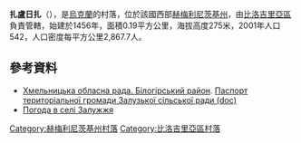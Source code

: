 {{coord|50|4|8|N|26|31|25|E|scale:100000|display=title}}

'''扎盧日扎'''（{{lang-uk|Залужжя}}），是[[烏克蘭|烏克蘭]]的村落，位於該國西部[[赫梅利尼茨基州|赫梅利尼茨基州]]，由[[比洛吉里亞區|比洛吉里亞區]]負責管轄，始建於1456年，面積0.19平方公里，海拔高度275米，2001年人口542，人口密度每平方公里2,867.7人。

==參考資料==
* [https://web.archive.org/web/20160413093228/http://oblrada.km.ua/district/show/14 Хмельницька обласна рада. Білогірський район]. [https://web.archive.org/web/20160305071616/http://oblrada.km.ua/userfiles/%D0%BF%D0%B0%D1%81%D0%BF%D0%BE%D1%80%D1%82%20%D0%97%D0%B0%D0%BB%D1%83%D0%B7%D1%8C%D0%BA%D0%B0%20%D1%81%D1%96%D0%BB%D1%8C%D1%81%D0%BA%D0%B0%20%D1%80%D0%B0%D0%B4%D0%B0%20%D0%91%D1%96%D0%BB%D0%BE%D0%B3%D1%96%D1%80%D1%81%D1%8C%D0%BA%D0%B8%D0%B9%20%D1%80%D0%B0%D0%B9%D0%BE%D0%BD.doc Паспорт територіальної громади Залузької сільської ради (doc)]
* [http://weather.in.ua/ua/hmel'nickaja/8385 Погода в селі Залужжя] {{Wayback|url=http://weather.in.ua/ua/hmel'nickaja/8385 |date=20160305215013 }}

{{DEFAULTSORT:Залужжя}}
[[Category:赫梅利尼茨基州村落|Category:赫梅利尼茨基州村落]]
[[Category:比洛吉里亞區村落|Category:比洛吉里亞區村落]]


{{Khmelnytskyi-geo-stub}}